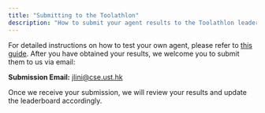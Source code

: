 ```yaml
---
title: "Submitting to the Toolathlon"
description: "How to submit your agent results to the Toolathlon leaderboard."
---
```


For detailed instructions on how to test your own agent, please refer to [this guide](https://toolathlon.xyz/docs/test). After you have obtained your results, we welcome you to submit them to us via email:


**Submission Email:** <a href="mailto:jlini@cse.ust.hk">jlini@cse.ust.hk</a>


Once we receive your submission, we will review your results and update the leaderboard accordingly.

